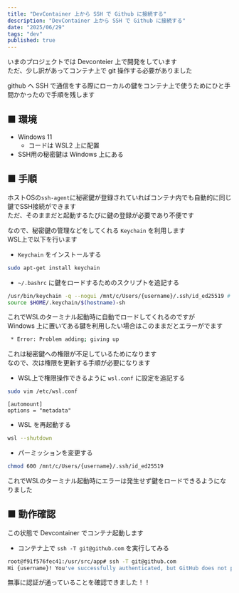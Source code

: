 ```yaml
---
title: "DevContainer 上から SSH で Github に接続する"
description: "DevContainer 上から SSH で Github に接続する"
date: "2025/06/29"
tags: "dev"
published: true
---
```


いまのプロジェクトでは Devconteier 上で開発をしています  
ただ、少し訳があってコンテナ上で git 操作する必要がありました  

github へ SSH で通信をする際にローカルの鍵をコンテナ上で使うためにひと手間かかったので手順を残します

## ■ 環境

- Windows 11
  - コードは WSL2 上に配置
- SSH用の秘密鍵は Windows 上にある

## ■ 手順

ホストOSの`ssh-agent`に秘密鍵が登録されていればコンテナ内でも自動的に同じ鍵でSSH接続ができます  
ただ、そのままだと起動するたびに鍵の登録が必要であり不便です

なので、秘密鍵の管理などをしてくれる `Keychain` を利用します  
WSL上で以下を行います

- `Keychain` をインストールする

```bash
sudo apt-get install keychain
```

- `~/.bashrc` に鍵をロードするためのスクリプトを追記する

```bash
/usr/bin/keychain -q --nogui /mnt/c/Users/{username}/.ssh/id_ed25519 # 利用したい秘密鍵を指定
source $HOME/.keychain/$(hostname)-sh
```
  
これでWSLのターミナル起動時に自動でロードしてくれるのですが  
Windows 上に置いてある鍵を利用したい場合はこのままだとエラーがでます

```bash
 * Error: Problem adding; giving up
```

これは秘密鍵への権限が不足しているためになります  
なので、次は権限を更新する手順が必要になります

- WSL上で権限操作できるように `wsl.conf` に設定を追記する

```bash
sudo vim /etc/wsl.conf
```

```plaintext title="wsl.conf"
[automount]
options = "metadata"
```

- WSL を再起動する

```bash
wsl --shutdown
```

- パーミッションを変更する

```bash
chmod 600 /mnt/c/Users/{username}/.ssh/id_ed25519
```

これでWSLのターミナル起動時にエラーは発生せず鍵をロードできるようになりました

## ■ 動作確認

この状態で Devcontainer でコンテナ起動します

- コンテナ上で `ssh -T git@github.com` を実行してみる

```bash
root@f91f576fec41:/usr/src/app# ssh -T git@github.com
Hi {username}! You've successfully authenticated, but GitHub does not provide shell access.
```

無事に認証が通っていることを確認できました！！